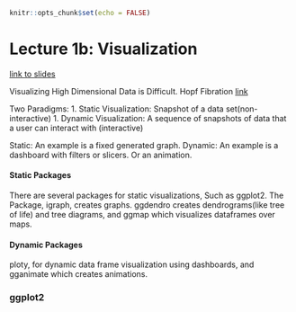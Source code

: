 ```r
knitr::opts_chunk$set(echo = FALSE)
```

# Lecture 1b: Visualization

[link to slides](https://archive.math.wsu.edu/faculty/xchen/stat437/LectureNotes1b.html#/static-visualization)

Visualizing High Dimensional Data is Difficult. Hopf Fibration [link](https://en.wikipedia.org/wiki/Hopf_fibration)

Two Paradigms: 1. Static Visualization: Snapshot of a data set(non-interactive) 1. 
Dynamic Visualization: A sequence of snapshots of data that a user can interact with (interactive)

Static: An example is a fixed generated graph. Dynamic: An example is a dashboard 
with filters or slicers. Or an animation.

#### Static Packages
There are several packages for static visualizations, Such as ggplot2. The Package, 
igraph, creates graphs. ggdendro creates dendrograms(like tree of life) and tree 
diagrams, and ggmap which visualizes dataframes over maps.

#### Dynamic Packages
ploty, for dynamic data frame visualization using dashboards, and gganimate which
creates animations.

### ggplot2
